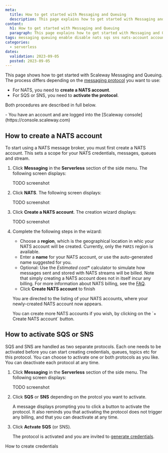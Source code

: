 ```yaml
---
meta:
  title: How to get started with Messaging and Queuing
  description: This page explains how to get started with Messaging and Queuing
content:
  h1: How to get started with Messaging and Queuing
  paragraph: This page explains how to get started with Messaging and Queuing
tags: messaging queuing enable disable nats sqs sns nats-account account create 
categories:
  - serverless 
dates:
  validation: 2023-09-05
  posted: 2023-09-05
---
```


This page shows how to get started with Scaleway Messaging and Queuing. The process differs depending on the [messaging protocol](/serverless/messaging/concepts/#messaging-protocol) you want to use:

- For NATS, you need to **create a NATS account**.
- For SQS or SNS, you need to **activate the protocol**.

Both procedures are described in full below.

<Macro id="iam-requirements" />

<Message type="requirement">
  - You have an account and are logged into the [Scaleway console](https://console.scaleway.com)
</Message>

## How to create a NATS account

To start using a NATS message broker, you must first create a NATS account. This sets a scope for your NATS credentials, messages, queues and stream.

1. Click **Messaging** in the **Serverless** section of the side menu. The following screen displays:

    TODO screenshot

2. Click **NATS**. The following screen displays:

    TODO screenshot

3. Click **Create a NATS account**. The creation wizard displays:

    TODO screenshot

4. Complete the following steps in the wizard:

    - Choose a **region**, which is the geographical location in whic your NATS account will be created. Currently, only the `PARIS` region is available.
    - Enter a **name** for your NATS account, or use the auto-generated name suggested for you.
    - Optional: Use the *Estimated cost** calculator to simulate how messages sent and stored with NATS streams will be billed. Note that simply creating a NATS account does not in itself incur any billing. For more information about NATS billing, see the [FAQ](TODO). 
    - Click **Create NATS account** to finish

    You are directed to the listing of your NATS accounts, where your newly-created NATS account now appears.

    <Message type="tip">
    You can create more NATS accounts if you wish, by clicking on the `+ Create NATS account` button.
    </Message>


## How to activate SQS or SNS

SQS and SNS are handled as two separate protocols. Each one needs to be activated before you can start creating credentials, queues, topics etc for this protocol. You can choose to activate one or both protocols as you like. You can deactivate each protocol at any time.

1. Click **Messaging** in the **Serverless** section of the side menu. The following screen displays:

    TODO screenshot

2. Click **SQS** or **SNS** depending on the protcol you want to activate.

    A message displays prompting you to click a button to activate the protocol. It also reminds you that activating the protocol does not trigger any billing, and that you can deactivate at any time.

3. Click **Actvate SQS** (or SNS).

    The protocol is activated and you are invited to [generate credentials](/serverless/messaging/how-to/create-credentials/).


<Navigation title="See Also">
  <NextButton to="/serverless/messaging/how-to/create-credentials/">How to create credentials</NextButton>
</Navigation>
